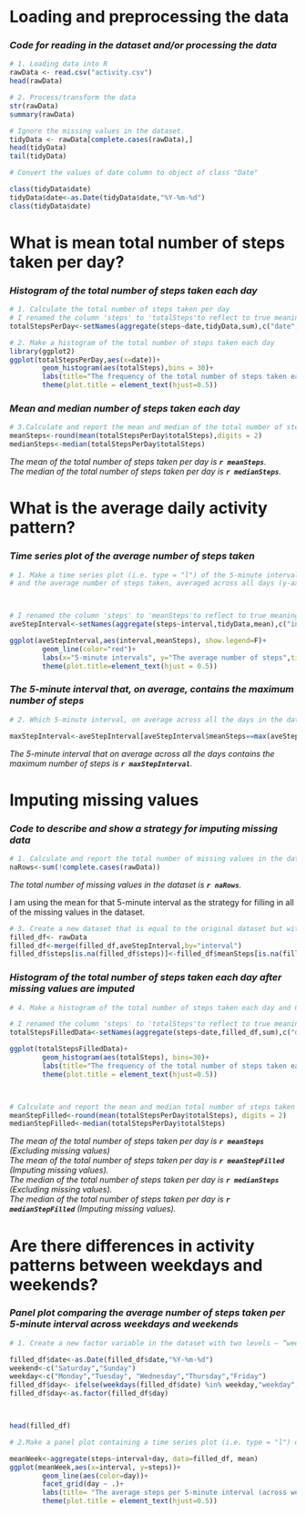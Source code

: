 
# **Loading and preprocessing the data**
### *Code for reading in the dataset and/or processing the data*

```{r echo=TRUE}
# 1. Loading data into R
rawData <- read.csv("activity.csv")
head(rawData)
```



```{r echo=TRUE}
# 2. Process/transform the data 
str(rawData)
summary(rawData)

# Ignore the missing values in the dataset.
tidyData <- rawData[complete.cases(rawData),]
head(tidyData)
tail(tidyData)

# Convert the values of date column to object of class "Date"

class(tidyData$date)
tidyData$date<-as.Date(tidyData$date,"%Y-%m-%d")
class(tidyData$date)
```

# **What is mean total number of steps taken per day?**

###  *Histogram of the total number of steps taken each day*
```{r echo=TRUE}
# 1. Calculate the total number of steps taken per day
# I renamed the column 'steps' to 'totalSteps'to reflect to true meaning of the values
totalStepsPerDay<-setNames(aggregate(steps~date,tidyData,sum),c("date","totalSteps"))

# 2. Make a histogram of the total number of steps taken each day
library(ggplot2)
ggplot(totalStepsPerDay,aes(x=date))+
        geom_histogram(aes(totalSteps),bins = 30)+
        labs(title="The frequency of the total number of steps taken each day",x="Total steps")+
        theme(plot.title = element_text(hjust=0.5))

```

### *Mean and median number of steps taken each day*
```{r echo=TRUE}
# 3.Calculate and report the mean and median of the total number of steps taken per day
meanSteps<-round(mean(totalStepsPerDay$totalSteps),digits = 2)
medianSteps<-median(totalStepsPerDay$totalSteps)
```

*The mean of the total number of steps taken per day is **`r meanSteps`**.*   
*The median of the total number of steps taken per day is **`r medianSteps`**.*

# **What is the average daily activity pattern?**
### *Time series plot of the average number of steps taken*
```{r echo=TRUE}
# 1. Make a time series plot (i.e. type = "l") of the 5-minute interval (x-axis) 
# and the average number of steps taken, averaged across all days (y-axis)



# I renamed the column 'steps' to 'meanSteps'to reflect to true meaning of the values 
aveStepInterval<-setNames(aggregate(steps~interval,tidyData,mean),c("interval","meanSteps"))

ggplot(aveStepInterval,aes(interval,meanSteps), show.legend=F)+
        geom_line(color="red")+
        labs(x="5-minute intervals", y="The average number of steps",title="The average number of steps taken across all days")+
        theme(plot.title=element_text(hjust = 0.5))
```

### *The 5-minute interval that, on average, contains the maximum number of steps*
```{r}
# 2. Which 5-minute interval, on average across all the days in the dataset, contains the maximum number of steps?

maxStepInterval<-aveStepInterval[aveStepInterval$meanSteps==max(aveStepInterval$meanSteps),"interval"]
```
*The 5-minute interval that on average across all the days contains the maximum number of steps is **`r maxStepInterval`**.*

# **Imputing missing values**
### *Code to describe and show a strategy for imputing missing data*
```{r echo=TRUE}

# 1. Calculate and report the total number of missing values in the dataset (i.e. the total number of rows with NAs)
naRows<-sum(!complete.cases(rawData))
```

*The total number of missing values in the dataset is **`r naRows`**.*

I am using the mean for that 5-minute interval as the strategy for filling in all of the missing values in the dataset.


```{r echo=TRUE}
# 3. Create a new dataset that is equal to the original dataset but with the missing data filled in.
filled_df<- rawData
filled_df<-merge(filled_df,aveStepInterval,by="interval")
filled_df$steps[is.na(filled_df$steps)]<-filled_df$meanSteps[is.na(filled_df$steps)]

```

### *Histogram of the total number of steps taken each day after missing values are imputed*

```{r echo=TRUE}
# 4. Make a histogram of the total number of steps taken each day and Calculate and report the mean and median total number of steps taken per day. Do these values differ from the estimates from the first part of the assignment? What is the impact of imputing missing data on the estimates of the total daily number of steps?

# I renamed the column 'steps' to 'totalSteps'to reflect to true meaning of the values
totalStepsFilledData<-setNames(aggregate(steps~date,filled_df,sum),c("date","totalSteps"))

ggplot(totalStepsFilledData)+
        geom_histogram(aes(totalSteps), bins=30)+
        labs(title="The frequency of the total number of steps taken each day",x="Total steps")+
        theme(plot.title = element_text(hjust=0.5))



# Calculate and report the mean and median total number of steps taken per day
meanStepFilled<-round(mean(totalStepsPerDay$totalSteps), digits = 2)
medianStepFilled<-median(totalStepsPerDay$totalSteps)
```

*The mean of the total number of steps taken per day is **`r meanSteps`** (Excluding missing values)*  
*The mean of the total number of steps taken per day is **`r meanStepFilled`** (Imputing missing values).*  
*The median of the total number of steps taken per day is **`r medianSteps`** (Excluding missing values).*  
*The median of the total number of steps taken per day is **`r medianStepFilled`** (Imputing missing values).*  

# **Are there differences in activity patterns between weekdays and weekends?**
### *Panel plot comparing the average number of steps taken per 5-minute interval across weekdays and weekends*
```{r echo=TRUE}
# 1. Create a new factor variable in the dataset with two levels – “weekday” and “weekend” indicating whether a given date is a weekday or weekend day.

filled_df$date<-as.Date(filled_df$date,"%Y-%m-%d")
weekend<-c("Saturday","Sunday")
weekday<-c("Monday","Tuesday", "Wednesday","Thursday","Friday")
filled_df$day<- ifelse(weekdays(filled_df$date) %in% weekday,"weekday","weekend")
filled_df$day<-as.factor(filled_df$day)



head(filled_df)

# 2.Make a panel plot containing a time series plot (i.e. type = "l") of the 5-minute interval (x-axis) and the average number of steps taken, averaged across all weekday days or weekend days (y-axis)

meanWeek<-aggregate(steps~interval+day, data=filled_df, mean)
ggplot(meanWeek,aes(x=interval, y=steps))+
        geom_line(aes(color=day))+
        facet_grid(day ~ .)+
        labs(title= "The average steps per 5-minute interval (across weekday / weekend)",x="5-minute intervals", y="The average number of steps")+
        theme(plot.title = element_text(hjust=0.5))
```









